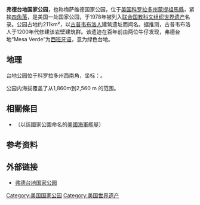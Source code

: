 {{世界文化遗产概要表
| site_img = Image:Cliff_Palace,_Mesa_Verde_CO_-_panoramio.jpg
| site_img_capt = 古普韦布洛人建筑遗址之台地景观
| site_img_width = 350px
| zh_name = 弗德台地国家公园
| en_name = Mesa Verde National Park
| fr_name = Parc national de Mesa Verde
| country = {{US}}
| Region = 欧洲和北美地区
| criterion_c = (iii)
| ID = 27
| rg_year = 1978
| ex_rg_year = 
| remarks = 
| org_url = http://whc.unesco.org/en/list/27
| map_img = 
| map_img_width = 250px
}}
{{Infobox_protected_area
 | name = 弗德台地国家公园
| alt_name = {{lang|en|Mesa Verde National Park}}
 | iucn_category = II
 | image = US_Locator_Blank.svg
 | caption = 
 | locator_x = 78
 | locator_y = 91
 | location = {{美國}}[[科羅拉多州|科羅拉多州]][[蒙提祖馬縣_(科羅拉多州)|蒙提祖馬縣]]
 | nearest_city = [[曼科斯_(科羅拉多州)|曼科斯]]
 | lat_degrees = 37
 | lat_minutes = 11
 | lat_seconds = 02
 | lat_direction = N
 | long_degrees = 108
 | long_minutes = 29
 | long_seconds = 19
 | long_direction = W
 | area = {{convert|52485.17|acre|km2|sigfig=3}}
 | established = 1906年6月29日
 | visitation_num = 572,329人次
 | visitation_year = 2011年
| visitation_ref = <ref>{{Cite web |url=http://www.nature.nps.gov/stats/index.cfm |title=NPS 5 Year Annual Recreation Visits Report |accessdate=2012-08-31 |work= |publisher=National Park Service Public Use Statistics Office |date= |archive-date=2012-06-14 |archive-url=https://web.archive.org/web/20120614105013/http://www.nature.nps.gov/stats/index.cfm |dead-url=no }}</ref>
 | governing_body = [[美国国家公园管理局|美国国家公园管理局]]
| world_heritage_site = 1978年
| url = http://www.nps.gov/meve/index.htm
}}

'''弗德台地国家公园'''，也称梅萨维德国家公园，位于[[美国|美国]][[科罗拉多州|科罗拉多州]][[蒙提祖馬縣_(科羅拉多州)|蒙提祖馬縣]]，紧挨[[四角落|四角落]]，是美国一处国家公园，于1978年被列入[[联合国教科文组织|联合国教科文组织]][[世界遗产|世界遗产]]名录。公园占地约211km²，以[[阿那萨吉人|古普韦布洛人]]建筑遗址而闻名。据推测，古普韦布洛人于1200年代修建该岩壁建筑群。该遗迹在百年前由两位牛仔发现，弗德台地“Mesa Verde”为[[西班牙语|西班牙语]]，意为绿色台地。

==地理==
台地公园位于科罗拉多州西南角，坐标：{{coord|37|11|02|N|108|29|19|W|}}。

公园内海拔覆盖了从1,860m到2,560 m 的范围。

==相關條目==
*{{Link-en|梅薩維德號兩棲船塢運輸艦|USS Mesa Verde (LPD-19)}}（以該國家公園命名的[[美國海軍|美國海軍]]艦艇）

==参考资料==
{{Reflist}}

==外部链接==
{{commonscat|Mesa Verde National Park}}
*[http://www.nps.gov/meve/ 弗德台地国家公园] {{Wayback|url=http://www.nps.gov/meve/ |date=20101011061445 }}
{{National parks of the United States}}
{{美國世界遺產}}
{{Authority control}}
[[Category:美国国家公园|Category:美国国家公园]]
[[Category:美国世界遗产|Category:美国世界遗产]]